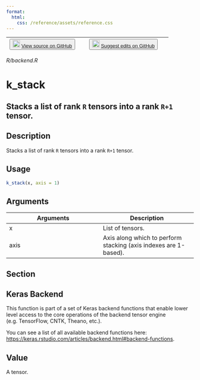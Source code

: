 ```yaml
---
format:
  html:
    css: /reference/assets/reference.css
---
```


| <button class="button"> ![](/reference/assets/GitHub-Mark-32px.png){width="20"} [View source on GitHub](https://github.com/rstudio/keras//blob/main/R/backend.R) </button> | <button class="button"> ![](/reference/assets/GitHub-Mark-32px.png){width="20"} [Suggest edits on GitHub](https://github.com/rstudio/keras//edit/main/R/backend.R) </button> |
|:------------------------------:|:--------------------------------------:|

*R/backend.R*

# k_stack

## Stacks a list of rank `R` tensors into a rank `R+1` tensor.

## Description
Stacks a list of rank `R` tensors into a rank `R+1` tensor. 


## Usage
```r
k_stack(x, axis = 1) 
```

## Arguments
|Arguments|Description|
|---|---|
| x | List of tensors. |
| axis | Axis along which to perform stacking (axis indexes are 1-based). |


## Section

## Keras Backend

This function is part of a set of Keras backend functions that enable lower level access to the core operations of the backend tensor engine (e.g. TensorFlow, CNTK, Theano, etc.). 

You can see a list of all available backend functions here: [https://keras.rstudio.com/articles/backend.html#backend-functions](https://keras.rstudio.com/articles/backend.html#backend-functions). 

## Value
A tensor. 




